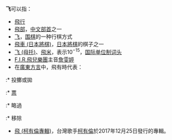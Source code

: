 {{disambig|Cat=一字消歧義}}
'''飞'''可以指：
* [[飛行|飛行]]
* [[飛部|飛部]]，[[中文|中文]][[部首|部首]]之一
* [[飞_(围棋)|飞]]，[[围棋|围棋]]的一种行棋方式
* [[飛車_(日本將棋)|飛車 (日本將棋)]]，[[日本將棋|日本將棋]]的棋子之一
* [[飞母托|飞 (母托)]]、[[飛米|飛米]]，表示10<sup>−15</sup>，[[国际单位制词头|国际单位制词头]]
* [[F.I.R.飛兒樂團|F.I.R.飛兒樂團]]主音[[詹雯婷|詹雯婷]]
* 在[[廣東|廣東]][[方言|方言]]中，飛有時代表：
:* 投擲或拋
:* [[票|票]]
:* 略過
:* 移除
* [[飛_(柯有倫專輯)|飛 (柯有倫專輯)]]，台灣歌手[[柯有倫|柯有倫]]於2017年12月25日發行的專輯。